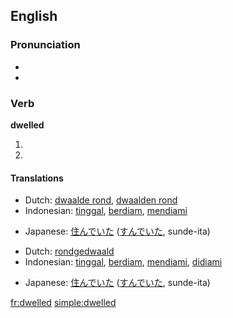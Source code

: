 ==English==

===Pronunciation===
* {{IPA|/ˈdwɛlt/}}
* {{audio|en-us-dwelled.ogg|Audio (US)}}

===Verb===
'''dwelled'''

# {{simple past of|[[dwell]]}}
# {{past participle of|[[dwell]]}}

====Translations====
{{trans-top|simple past of dwell}}
* Dutch: [[dwaalde rond]], [[dwaalden rond]]
* Indonesian: [[tinggal]], [[diam|berdiam]], [[diam|mendiami]]
{{trans-mid}}
* Japanese: [[住んでいた]] ([[すんでいた]], sunde-ita)
{{trans-bottom}}

{{trans-top|past participle of dwell}}
* Dutch: [[rondgedwaald]]
* Indonesian: [[tinggal]], [[diam|berdiam]], [[diam|mendiami]], [[diam|didiami]]
{{trans-mid}}
* Japanese: [[住んでいた]] ([[すんでいた]], sunde-ita)
{{trans-bottom}}

[[fr:dwelled]]
[[simple:dwelled]]